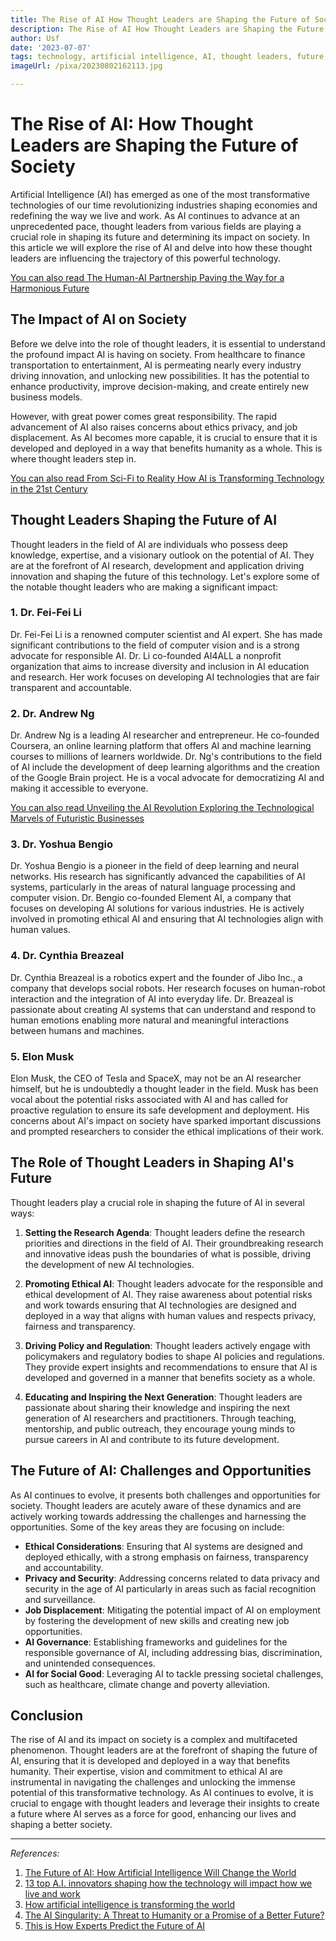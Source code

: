 ```yaml
---
title: The Rise of AI How Thought Leaders are Shaping the Future of Society
description: The Rise of AI How Thought Leaders are Shaping the Future of Society
author: Usf
date: '2023-07-07'
tags: technology, artificial intelligence, AI, thought leaders, future, society
imageUrl: /pixa/20230802162113.jpg

---
```

# The Rise of AI: How  Thought Leaders are Shaping the Future  of Society

Artificial Intelligence (AI) has emerged as one of the most transformative technologies of our time revolutionizing industries shaping  economies and redefining  the way we live and work. As AI continues to advance at an unprecedented pace, thought leaders  from various fields are  playing a crucial role in shaping its future and determining its impact on society. In  this article we will explore the rise of AI and delve into how these thought leaders are influencing the trajectory of this powerful  technology.

[You can also read The Human-AI  Partnership Paving the Way for a Harmonious Future](The%20Human-AI%20Partnership%20Paving%20the%20Way%20for%20a%20Harmonious%20Future)


## The Impact of AI on  Society

Before we delve into the role of thought  leaders, it is essential to understand the profound impact AI is having on  society. From healthcare to finance  transportation to entertainment, AI is permeating nearly every  industry driving innovation, and unlocking new possibilities. It has the potential  to enhance productivity, improve decision-making, and create entirely new  business models.

However, with great  power comes great responsibility. The rapid advancement of AI also raises concerns about ethics privacy, and job  displacement. As AI becomes  more capable, it is crucial to ensure that it is developed and deployed in a way that benefits humanity as a whole. This is where thought  leaders step in.

[You can also read From Sci-Fi to Reality How AI is Transforming Technology in the 21st Century](From%20Sci-Fi%20to%20Reality%20How%20AI%20is%20Transforming%20Technology%20in%20the%2021st%20Century)


## Thought Leaders Shaping the Future of AI

Thought leaders in the field of AI are individuals who possess deep knowledge, expertise, and a  visionary outlook on the  potential of  AI. They are at the forefront of AI research, development and application driving innovation  and shaping the  future of this technology.  Let's explore some of the notable thought leaders who are making a  significant impact:

### 1. Dr. Fei-Fei Li

Dr. Fei-Fei Li is a renowned computer scientist and AI expert. She has made significant contributions to the field of computer vision and is a strong advocate for responsible AI. Dr. Li co-founded AI4ALL a nonprofit organization  that aims  to increase diversity and inclusion  in  AI education and research. Her work focuses on  developing AI technologies that are fair transparent and accountable.

###  2.  Dr. Andrew Ng

Dr. Andrew Ng is a leading AI researcher and entrepreneur. He co-founded Coursera, an online learning  platform that offers AI and  machine learning courses to millions of learners worldwide. Dr. Ng's contributions to the field of AI include the development of deep learning algorithms and the  creation of the Google Brain project.  He is a vocal advocate for democratizing AI and making it accessible to everyone.

[You  can  also read Unveiling the AI Revolution Exploring the Technological Marvels of  Futuristic Businesses](Unveiling%20the%20AI%20Revolution%20Exploring%20the%20Technological%20Marvels%20of%20Futuristic%20Businesses)


### 3. Dr. Yoshua Bengio

Dr. Yoshua Bengio is a pioneer  in the field of deep learning and neural networks. His  research has significantly advanced the  capabilities of  AI systems,  particularly in the areas of natural language  processing  and computer vision. Dr. Bengio  co-founded Element AI, a company that focuses  on developing AI solutions for various industries. He is actively involved in  promoting ethical AI and ensuring  that AI technologies align with human  values.

### 4. Dr.  Cynthia Breazeal

Dr. Cynthia Breazeal is a robotics expert and the founder of Jibo Inc., a company that develops social robots. Her research  focuses on human-robot interaction and the  integration of AI into everyday life.  Dr. Breazeal is passionate about creating AI systems that can understand and respond to human emotions enabling more natural and meaningful interactions between humans and machines.

### 5. Elon Musk

Elon Musk, the CEO of  Tesla and SpaceX, may not be an AI researcher himself, but he is undoubtedly a thought leader in  the field.  Musk  has been vocal  about the potential risks  associated with AI and has  called for proactive  regulation to ensure its safe development and deployment. His concerns about AI's impact  on society have sparked important discussions and  prompted researchers to consider the ethical implications of their work.

## The Role of  Thought Leaders in  Shaping AI's Future

Thought leaders play a crucial role in shaping the future of AI in several ways:

1. **Setting the Research Agenda**: Thought leaders define the research  priorities and directions in  the field of AI. Their groundbreaking research and innovative ideas push the boundaries of  what is possible, driving the development  of  new  AI technologies.

2. **Promoting Ethical AI**: Thought leaders advocate for the responsible and ethical development of AI. They raise awareness  about potential risks and work  towards ensuring  that AI technologies are designed and deployed in a way that aligns with human values and respects privacy,  fairness and  transparency.

3.  **Driving Policy and Regulation**: Thought leaders actively engage with policymakers and regulatory  bodies to shape AI policies and regulations. They provide  expert insights and recommendations  to ensure that AI is developed and governed in a manner that benefits society as  a whole.

4. **Educating and Inspiring the Next Generation**: Thought leaders are passionate about sharing their knowledge and inspiring the next generation of AI researchers and practitioners. Through teaching, mentorship, and public outreach, they encourage young minds to pursue careers in AI and contribute to its future development.

## The Future  of AI: Challenges and Opportunities

As  AI continues  to evolve, it presents both challenges and opportunities for society. Thought  leaders are acutely aware of these dynamics and are actively working towards addressing the challenges and harnessing the opportunities. Some of the key areas they are focusing on include:

- **Ethical  Considerations**: Ensuring  that AI systems are designed and deployed ethically, with a strong emphasis on fairness, transparency and  accountability.
- **Privacy and Security**: Addressing concerns related to data  privacy and security in the age of AI particularly in areas such as facial recognition and surveillance.
-  **Job Displacement**:  Mitigating the  potential impact of AI on employment by fostering the development of new skills and creating new  job opportunities.
- **AI Governance**:  Establishing frameworks and guidelines for the responsible governance of AI, including addressing bias,  discrimination, and unintended consequences.
- **AI for Social Good**: Leveraging  AI to tackle pressing societal challenges, such as healthcare, climate change and  poverty alleviation.

## Conclusion

The rise  of AI and its impact on society is a complex and multifaceted phenomenon. Thought  leaders are at the forefront of  shaping the future of AI, ensuring that it is developed and deployed in a way that benefits humanity. Their  expertise, vision  and commitment to ethical AI are instrumental in navigating  the challenges and unlocking the immense potential of this transformative technology. As  AI continues to evolve, it is crucial to engage with thought leaders and  leverage their insights  to create a future where AI serves  as  a force for good, enhancing our lives and shaping a better society.

---

*References:*

1.  [The Future of AI: How Artificial Intelligence Will Change the World](https://builtin.com/artificial-intelligence/artificial-intelligence-future)
2. [13 top A.I. innovators shaping how the technology will impact how we  live and work](https://fortune.com/2023/06/13/meet-top-ai-innovators-impact-on-business-society-chatgpt-deepmind-stability/)
3. [How artificial intelligence is transforming the world](https://www.brookings.edu/articles/how-artificial-intelligence-is-transforming-the-world/)
4. [The AI Singularity: A Threat to Humanity or a Promise  of a Better Future?](https://www.linkedin.com/pulse/ai-singularity-threat-humanity-promise-better-future-jacques-ludik)
5. [This is How Experts Predict the Future of AI](https://www.analyticsvidhya.com/blog/2023/04/future-of-ai/)
